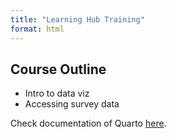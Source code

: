 ```yaml
---
title: "Learning Hub Training"
format: html
---
```


## Course Outline

- Intro to data viz
- Accessing survey data


Check documentation of Quarto [here](https://quarto.org/).